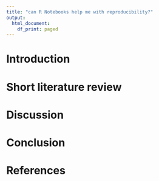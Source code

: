 ```yaml
---
title: "can R Notebooks help me with reproducibility?"
output:
  html_document:
    df_print: paged
---
```


# Introduction

# Short literature review

# Discussion

# Conclusion

# References
